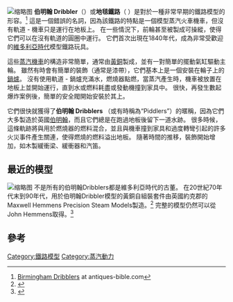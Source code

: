 [[File:Züricher_Spielzeugmuseum_1000752.jpg|缩略图]]
'''伯明翰 Dribbler'''（{{Lang-en|'''Birmingham Dribbler'''}}）或'''地毯鐵路'''（{{Lang-en|'''carpet railway'''}} ）是對於一種非常早期的鐵路模型的形容。<ref>[http://www.antiques-bible.com/ppf/term/Birmingham+Dribblers/definition.asp Birmingham Dribblers] {{Wayback|url=http://www.antiques-bible.com/ppf/term/Birmingham+Dribblers/definition.asp |date=20161220080615 }} at antiques-bible.com</ref> 這是一個錯誤的名詞，因為該鐵路的特點是一個模型蒸汽火車機車，但沒有軌道 - 機車只是運行在地板上。 在一些情況下，前輪甚至被製成可操縱，使得它們可以在沒有軌道的圓圈中運行。 它們首次出現在1840年代，成為非常受歡迎的[[维多利亚时代|維多利亞時代]]模型鐵路玩具。

這些[[蒸汽機車|蒸汽機車]]的構造非常簡單，通常由[[黃銅|黃銅]]製成，並有一對簡單的擺動氣缸驅動主輪。 雖然有時會有簡單的裝飾（通常是漆帶），它們基本上是一個安裝在輪子上的[[鍋爐|鍋爐]]。 沒有使用軌道 - 鍋爐充滿水，燃燒器點燃，當蒸汽產生時，機車被放置在地板上並開始運行，直到水或燃料耗盡或發動機撞到家具中。 很快，再發生數起爆炸案例後，簡單的安全閥開始安裝於其上。

它們很快就獲得了'''伯明翰 Dribblers''' （或有時稱為“Piddlers”）的暱稱，因為它們大多製造於英國[[伯明翰|伯明翰]]，而且它們總是在跑過地板後留下一道水跡。 很多時候，這條軌跡將與用於燃燒器的燃料混合，並且與機車撞到家具和過度轉彎引起的許多火災事件產生關連，使得燃燒的燃料溢出地板。 隨著時間的推移，裝飾開始增加，如木製緩衝梁、緩衝器和汽笛。

== 最近的模型 ==
[[File:Rew13d27-814_Hemmens_Dribbler.JPG|缩略图]]
不是所有的伯明翰Dribblers都是維多利亞時代的古董。 在20世紀70年代末到90年代，用於伯明翰Dribbler模型的黃銅自組裝套件由英國約克郡的Maxwell Hemmens Precision Steam Models製造。<ref>{{Cite web|url=http://www.mikes-steam-engines.co.uk/scratch_built.htm|title=Scratch built and model live steam engines|accessdate=26 November 2010|work=(Photographs of Maxwell Hemmens' made and un-made kits)<!-- includes photos of the boxes! -->|archive-date=2017-01-03|archive-url=https://web.archive.org/web/20170103232420/http://www.mikes-steam-engines.co.uk/scratch_built.htm|dead-url=no}}</ref> 完整的模型仍然可以從John Hemmens取得。<ref>{{Cite web |url=http://steamengines.co.uk/BIRMINGHAM-DRIBBLER.aspx |title=Birmingham Dribblers from John Hemmens |accessdate=2016-12-08 |archive-date=2014-12-18 |archive-url=https://web.archive.org/web/20141218111214/http://www.steamengines.co.uk/BIRMINGHAM-DRIBBLER.aspx |dead-url=no }}</ref>

== 參考 ==
{{Reflist}}
[[Category:鐵路模型|Category:鐵路模型]]
[[Category:蒸汽動力|Category:蒸汽動力]]